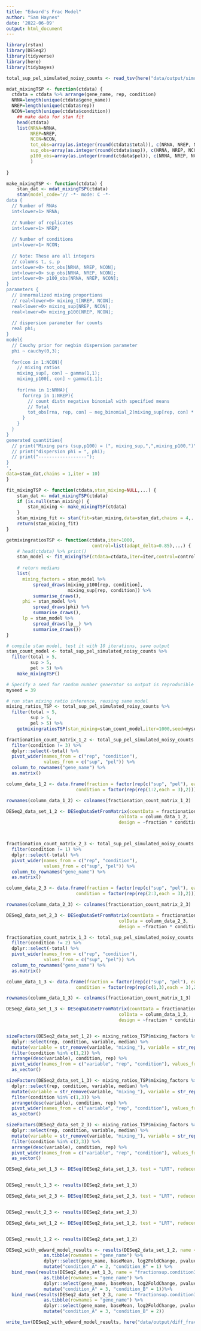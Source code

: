 ```yaml
---
title: "Edward's Frac Model"
author: "Sam Haynes"
date: '2022-06-09'
output: html_document
---
```


```r
library(rstan)
library(DESeq2)
library(tidyverse)
library(here)
library(tidybayes)

total_sup_pel_simulated_noisy_counts <- read_tsv(here("data/output/simulated_counts/total_sup_pel_simulated_noisy_skewed_multi_condition_counts.tsv"))
```

```r

mdat_mixingTSP <- function(ctdata) {
  ctdata = ctdata %>% arrange(gene_name, rep, condition)
  NRNA=length(unique(ctdata$gene_name))
  NREP=length(unique(ctdata$rep))
  NCON=length(unique(ctdata$condition))
    ## make data for stan fit
    head(ctdata)
    list(NRNA=NRNA,
         NREP=NREP,
         NCON=NCON,
         tot_obs=array(as.integer(round(ctdata$total)), c(NRNA, NREP, NCON)),
         sup_obs=array(as.integer(round(ctdata$sup)), c(NRNA, NREP, NCON)),
         p100_obs=array(as.integer(round(ctdata$pel)), c(NRNA, NREP, NCON))
         )
    
}

make_mixingTSP <- function(ctdata) {
    stan_dat <- mdat_mixingTSP(ctdata)
    stan(model_code='// -*- mode: C -*-
data {
  // Number of RNAs
  int<lower=1> NRNA;
  
  // Number of replicates
  int<lower=1> NREP;
  
  // Number of conditions
  int<lower=1> NCON;
  
  // Note: These are all integers
  // columns t, s, p
  int<lower=0> tot_obs[NRNA, NREP, NCON];
  int<lower=0> sup_obs[NRNA, NREP, NCON];
  int<lower=0> p100_obs[NRNA, NREP, NCON];
}
parameters {
  // Unnormalized mixing proportions
  // real<lower=0> mixing_t[NREP, NCON];
  real<lower=0> mixing_sup[NREP, NCON];
  real<lower=0> mixing_p100[NREP, NCON];
  
  // dispersion parameter for counts
  real phi;
}
model{
  // Cauchy prior for negbin dispersion parameter
  phi ~ cauchy(0,3);
    
  for(con in 1:NCON){
    // mixing ratios
    mixing_sup[, con] ~ gamma(1,1);
    mixing_p100[, con] ~ gamma(1,1);
  
    for(rna in 1:NRNA){ 
      for(rep in 1:NREP){
        // count distn negative binomial with specified means
        // Total
        tot_obs[rna, rep, con] ~ neg_binomial_2(mixing_sup[rep, con] * sup_obs[rna, rep, con] + mixing_p100[rep, con] * p100_obs[rna, rep, con], phi);
      }
    }
  }
}
generated quantities{
  // print("Mixing pars (sup,p100) = (", mixing_sup,",",mixing_p100,")");
  // print("dispersion phi = ", phi);
  // print("------------------");
}
',
data=stan_dat,chains = 1,iter = 10)
}

fit_mixingTSP <- function(ctdata,stan_mixing=NULL,...) {
    stan_dat <- mdat_mixingTSP(ctdata)
    if (is.null(stan_mixing)) {
        stan_mixing <- make_mixingTSP(ctdata)
    }
    stan_mixing_fit <- stan(fit=stan_mixing,data=stan_dat,chains = 4,...)
    return(stan_mixing_fit)
}

getmixingratiosTSP <- function(ctdata,iter=1000,
                                control=list(adapt_delta=0.85),...) {
    # head(ctdata) %>% print()
    stan_model <- fit_mixingTSP(ctdata=ctdata,iter=iter,control=control,...)
    
    # return medians
    list(
      mixing_factors = stan_model %>% 
          spread_draws(mixing_p100[rep, condition],
                       mixing_sup[rep, condition]) %>%
          summarise_draws(),
      phi = stan_model %>% 
          spread_draws(phi) %>%
          summarise_draws(),
      lp = stan_model %>% 
          spread_draws(lp__) %>%
          summarise_draws())
}

```

```r

# compile stan model, test it with 10 iterations, save output
stan_count_model <- total_sup_pel_simulated_noisy_counts %>%
  filter(total > 5,
         sup > 5,
         pel > 5) %>%
    make_mixingTSP()

# Specify a seed for random number generator so output is reproducible
myseed = 39

# run stan mixing ratio inference, reusing same model
mixing_ratios_TSP <- total_sup_pel_simulated_noisy_counts %>%
  filter(total > 5,
         sup > 5,
         pel > 5) %>%
    getmixingratiosTSP(stan_mixing=stan_count_model,iter=1000,seed=myseed)

```

```r

fractionation_count_matrix_1_2 <- total_sup_pel_simulated_noisy_counts %>%
  filter(condition != 3) %>%
  dplyr::select(-total) %>%
  pivot_wider(names_from = c("rep", "condition"),
              values_from = c("sup", "pel")) %>%
  column_to_rownames("gene_name") %>%
  as.matrix()

column_data_1_2 <- data.frame(fraction = factor(rep(c("sup", "pel"), each = 6)),
                          condition = factor(rep(rep(1:2,each = 3),2)))

rownames(column_data_1_2) <- colnames(fractionation_count_matrix_1_2)

DESeq2_data_set_1_2 <- DESeqDataSetFromMatrix(countData = fractionation_count_matrix_1_2, 
                                          colData = column_data_1_2,
                                          design = ~fraction * condition)



fractionation_count_matrix_2_3 <- total_sup_pel_simulated_noisy_counts %>%
  filter(condition != 1) %>%
  dplyr::select(-total) %>%
  pivot_wider(names_from = c("rep", "condition"),
              values_from = c("sup", "pel")) %>%
  column_to_rownames("gene_name") %>%
  as.matrix()

column_data_2_3 <- data.frame(fraction = factor(rep(c("sup", "pel"), each = 6)),
                          condition = factor(rep(rep(2:3,each = 3),2)))

rownames(column_data_2_3) <- colnames(fractionation_count_matrix_2_3)

DESeq2_data_set_2_3 <- DESeqDataSetFromMatrix(countData = fractionation_count_matrix_2_3, 
                                          colData = column_data_2_3,
                                          design = ~fraction * condition)

fractionation_count_matrix_1_3 <- total_sup_pel_simulated_noisy_counts %>%
  filter(condition != 2) %>%
  dplyr::select(-total) %>%
  pivot_wider(names_from = c("rep", "condition"),
              values_from = c("sup", "pel")) %>%
  column_to_rownames("gene_name") %>%
  as.matrix()

column_data_1_3 <- data.frame(fraction = factor(rep(c("sup", "pel"), each = 6)),
                          condition = factor(rep(rep(c(1,3),each = 3),2)))

rownames(column_data_1_3) <- colnames(fractionation_count_matrix_1_3)

DESeq2_data_set_1_3 <- DESeqDataSetFromMatrix(countData = fractionation_count_matrix_1_3, 
                                          colData = column_data_1_3,
                                          design = ~fraction * condition)


sizeFactors(DESeq2_data_set_1_2) <- mixing_ratios_TSP$mixing_factors %>% 
  dplyr::select(rep, condition, variable, median) %>% 
  mutate(variable = str_remove(variable, "mixing_"), variable = str_replace(variable, "p100", "pel")) %>% 
  filter(condition %in% c(1,2)) %>%
  arrange(desc(variable), condition, rep) %>%
  pivot_wider(names_from = c("variable", "rep", "condition"), values_from = "median") %>%
  as_vector()

sizeFactors(DESeq2_data_set_1_3) <- mixing_ratios_TSP$mixing_factors %>% 
  dplyr::select(rep, condition, variable, median) %>% 
  mutate(variable = str_remove(variable, "mixing_"), variable = str_replace(variable, "p100", "pel")) %>% 
  filter(condition %in% c(1,3)) %>%
  arrange(desc(variable), condition, rep) %>%
  pivot_wider(names_from = c("variable", "rep", "condition"), values_from = "median") %>%
  as_vector()

sizeFactors(DESeq2_data_set_2_3) <- mixing_ratios_TSP$mixing_factors %>% 
  dplyr::select(rep, condition, variable, median) %>% 
  mutate(variable = str_remove(variable, "mixing_"), variable = str_replace(variable, "p100", "pel")) %>% 
  filter(condition %in% c(2,3)) %>%
  arrange(desc(variable), condition, rep) %>%
  pivot_wider(names_from = c("variable", "rep", "condition"), values_from = "median") %>%
  as_vector()

DESeq2_data_set_1_3 <- DESeq(DESeq2_data_set_1_3, test = "LRT", reduced = ~fraction + condition)


DESeq2_result_1_3 <- results(DESeq2_data_set_1_3)

DESeq2_data_set_2_3 <- DESeq(DESeq2_data_set_2_3, test = "LRT", reduced = ~fraction + condition)


DESeq2_result_2_3 <- results(DESeq2_data_set_2_3)

DESeq2_data_set_1_2 <- DESeq(DESeq2_data_set_1_2, test = "LRT", reduced = ~fraction + condition)


DESeq2_result_1_2 <- results(DESeq2_data_set_1_2)

DESeq2_with_edward_model_results <- results(DESeq2_data_set_1_2, name = "fractionsup.condition2") %>%
              as.tibble(rownames = "gene_name") %>%
              dplyr::select(gene_name, baseMean, log2FoldChange, pvalue) %>%
              mutate("condition_A" = 2, "condition_B" = 1) %>%
  bind_rows(results(DESeq2_data_set_1_3, name = "fractionsup.condition3") %>%
              as.tibble(rownames = "gene_name") %>%
              dplyr::select(gene_name, baseMean, log2FoldChange, pvalue) %>%
              mutate("condition_A" = 3, "condition_B" = 1))%>%
  bind_rows(results(DESeq2_data_set_2_3, name = "fractionsup.condition3") %>%
              as.tibble(rownames = "gene_name") %>%
              dplyr::select(gene_name, baseMean, log2FoldChange, pvalue) %>%
              mutate("condition_A" = 3, "condition_B" = 2))

```

```r
write_tsv(DESeq2_with_edward_model_results, here("data/output/diff_frac_models/DESeq2_with_edward_model_results.tsv"))
```